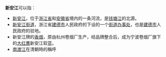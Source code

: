 '''新安江'''可以指：
*[[新安江|新安江]]，位于[[浙江省|浙江省]]和[[安徽省|安徽省]]境内的一条河流，是[[钱塘江|钱塘江]]的北源。
*[[新安江街道|新安江街道]]，浙江省[[建德市|建德市]]人民政府的下设的一个[[街道办事处|街道办事处]]，也是[[建德市|建德市]]人民政府的驻地。
*新安江牌的[[香烟|香烟]]，原由杭州卷烟厂生产，经品牌整合后，成为宁波卷烟厂旗下的[[大红鹰|大红鹰]]新安江软蓝。
*[[南渡江|南渡江]]在清朝時的稱呼
{{disambig|Cat=三字中國相關消歧義}}